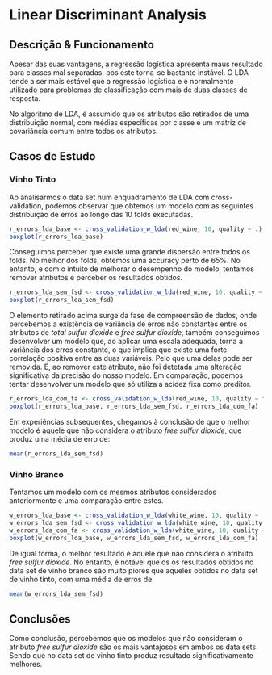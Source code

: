 # Linear Discriminant Analysis

## Descrição & Funcionamento

Apesar das suas vantagens, a regressão logística apresenta maus resultado para classes mal separadas, pos este torna-se bastante instável. O LDA tende a ser mais estável que a regressão logística e é normalmente utilizado para problemas de classificação com mais de duas classes de resposta. 

No algoritmo de LDA, é assumido que os atributos são retirados de uma distribuição normal, com médias específicas por classe e um matriz de covariância comum entre todos os atributos.

## Casos de Estudo

### Vinho Tinto

Ao analisarmos o data set num enquadramento de LDA com cross-validation, podemos observar que obtemos um modelo com as seguintes distribuição de erros ao longo das 10 folds executadas.

```r
r_errors_lda_base <- cross_validation_w_lda(red_wine, 10, quality ~ .)
boxplot(r_errors_lda_base)
```
Conseguimos perceber que existe uma grande dispersão entre todos os folds. No melhor dos folds, obtemos uma accuracy perto de 65%. No entanto, e com o intuito de melhorar o desempenho do modelo, tentamos remover atributos e perceber os resultados obtidos.

```r
r_errors_lda_sem_fsd <- cross_validation_w_lda(red_wine, 10, quality ~ . - free.sulfur.dioxide)
boxplot(r_errors_lda_sem_fsd)
```

O elemento retirado acima surge da fase de compreensão de dados, onde percebemos a existência de variância de erros não constantes entre os atributos de *total sulfur dioxide* e *free sulfur dioxide*, também conseguimos desenvolver um modelo que, ao aplicar uma escala adequada, torna a variância dos erros constante, o que implica que existe uma forte correlação positiva entre as duas variáveis. Pelo que uma delas pode ser removida. E, ao remover este atributo, não foi detetada uma alteração significativa da precisão do nosso modelo. Em comparação, podemos tentar desenvolver um modelo que só utiliza a acidez fixa como preditor.

```r
r_errors_lda_com_fa <- cross_validation_w_lda(red_wine, 10, quality ~ fixed.acidity)
boxplot(r_errors_lda_base, r_errors_lda_sem_fsd, r_errors_lda_com_fa)
```

Em experiências subsequentes, chegamos à conclusão de que o melhor modelo é aquele que não considera o atributo *free sulfur dioxide*, que produz uma média de erro de:

```r
mean(r_errors_lda_sem_fsd)
```

### Vinho Branco

Tentamos um modelo com os mesmos atributos considerados anteriormente e uma comparação entre estes.

```r
w_errors_lda_base <- cross_validation_w_lda(white_wine, 10, quality ~ .)
w_errors_lda_sem_fsd <- cross_validation_w_lda(white_wine, 10, quality ~ . - free.sulfur.dioxide)
w_errors_lda_com_fa <- cross_validation_w_lda(white_wine, 10, quality ~ fixed.acidity)
boxplot(w_errors_lda_base, w_errors_lda_sem_fsd, w_errors_lda_com_fa)
```

De igual forma, o melhor resultado é aquele que não considera o atributo *free sulfur dioxide*. No entanto, é notável que os os resultados obtidos no data set de vinho branco são muito piores que aqueles obtidos no data set de vinho tinto, com uma média de erros de:

```r
mean(w_errors_lda_sem_fsd)
```



## Conclusões

Como conclusão, percebemos que os modelos que não consideram o atributo *free sulfur dioxide* são os mais vantajosos em ambos os data sets. Sendo que no data set de vinho tinto produz resultado significativamente melhores.

